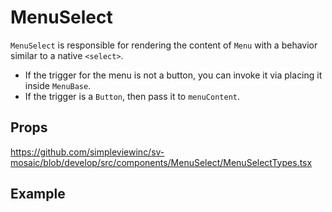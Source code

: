
<Meta title="Components/MenuSelect/Readme"/>

# MenuSelect

`MenuSelect` is responsible for rendering the content of `Menu` with a behavior similar to a native `<select>`.

* If the trigger for the menu is not a button, you can invoke it via placing it inside `MenuBase`.
* If the trigger is a `Button`, then pass it to `menuContent`.

## Props

https://github.com/simpleviewinc/sv-mosaic/blob/develop/src/components/MenuSelect/MenuSelectTypes.tsx

## Example

<Preview withSource="none">
	<stories.Playground/>
</Preview>

<!-- ## With Placeholder

A placeholder provides a way for a user to clear the selected option.

<Preview withSource="none">
	<stories.withPlaceholder/>
</Preview> -->